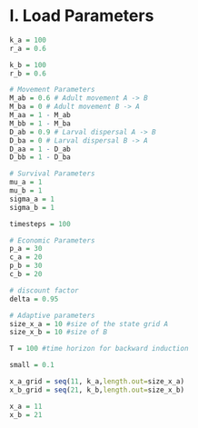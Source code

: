 # I. Load Parameters

```r

k_a = 100
r_a = 0.6

k_b = 100
r_b = 0.6

# Movement Parameters
M_ab = 0.6 # Adult movement A -> B 
M_ba = 0 # Adult movement B -> A
M_aa = 1 - M_ab
M_bb = 1 - M_ba
D_ab = 0.9 # Larval dispersal A -> B
D_ba = 0 # Larval dispersal B -> A
D_aa = 1 - D_ab
D_bb = 1 - D_ba

# Survival Parameters
mu_a = 1
mu_b = 1
sigma_a = 1
sigma_b = 1

timesteps = 100

# Economic Parameters
p_a = 30
c_a = 20
p_b = 30
c_b = 20

# discount factor
delta = 0.95

# Adaptive parameters
size_x_a = 10 #size of the state grid A
size_x_b = 10 #size of B

T = 100 #time horizon for backward induction

small = 0.1

x_a_grid = seq(11, k_a,length.out=size_x_a)
x_b_grid = seq(21, k_b,length.out=size_x_b)

x_a = 11
x_b = 21

```